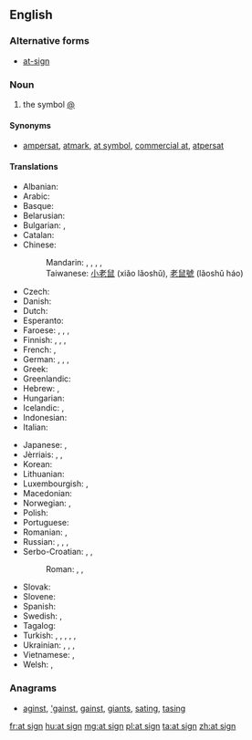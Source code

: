 ==English==

===Alternative forms===
* [[at-sign]]

===Noun===
{{en-noun|head=[[at]] [[sign]]}}

# the symbol [[@]]

====Synonyms====
* {{sense|symbol @}} [[ampersat]], [[atmark]], [[at symbol]], [[commercial at]], [[atpersat]]

====Translations====
{{trans-top|name of the symbol @}}
* Albanian: {{t|sq|në-shenjë}}
* Arabic: {{t|ar|آت|tr='aat}}
* Basque: {{t|eu|a bildua}}
* Belarusian: {{t|be|сьлімак|m|sc=Cyrl}}
* Bulgarian: {{t|bg|маймунско а|n|tr=majmunsko a|sc=Cyrl}}, {{t+|bg|кльомба|f|tr=kljomba|sc=Cyrl}}
* Catalan: {{t|ca|arrova|f}}
* Chinese:
*: Mandarin: {{t|cmn|圈 a|tr=quān ēi|sc=Hani}}, {{t|cmn|花 a|tr=huā ēi|sc=Hani}}, {{qualifier|Taiwan}} {{t|cmn|小老鼠|tr=xiǎo lǎoshǔ|sc=Hani}}, {{t|cmn|老鼠號|sc=Hani}}, {{t|cmn|老鼠号|tr=lǎoshǔ-hào|sc=Hani}}
*: Taiwanese: [[小老鼠]] (xiǎo lǎoshǔ), [[老鼠號]] (lǎoshǔ háo)
* Czech: {{t+|cs|zavináč|m}}
* Danish: {{t|da|snabel-a}}
* Dutch: {{t+|nl|apenstaartje|n}}
* Esperanto: {{t+|eo|heliko}}
* Faroese: {{t|fo|kurla}}, {{t|fo|hjá}}, {{t|fo|tranta}}, {{t|fo|snápila}}
* Finnish: {{t|fi|at-merkki}}, {{t|fi|ät-merkki}}, {{t|fi|kissanhäntä}}, {{t+|fi|miukumauku}}
* French: {{t+|fr|arobase|f}}, {{qualifier|rare}} {{t+|fr|arrobe|f}}
* German: {{t+|de|Klammeraffe|m}}, {{t|de|at-Zeichen|n}}, {{t+|de|at}}, {{qualifier|Switzerland}} {{t|de|Affeschwanz|m}}
* Greek: {{t+|el|παπάκι|n|tr=papáki}}
* Greenlandic: {{t|kl|aajusaq}}
* Hebrew: {{t+|he|שטרודל|m|tr=shtrudel}}, {{t+|he|כרוכית|m|tr=krukhit}}
* Hungarian: {{t+|hu|kukac}}
* Icelandic: {{t|is|at merkið}}, {{t+|is|hjá}}
* Indonesian: {{t|id|a bundar}}
* Italian: {{t+|it|chiocciola}}
{{trans-mid}}
* Japanese: {{t|ja|アットマーク|tr=atto māku}}, {{t|ja|単価記号|tr=たんかきごう, tanka kigō}}
* Jèrriais: {{t|roa-jer|à|m}}, {{t|roa-jer|colînmachon|m}}, {{t|roa-jer|siez|m}}
* Korean: {{t|ko|골뱅이|sc=Hang}}
* Lithuanian: {{t+|lt|eta}}
* Luxembourgish: {{t|lb|Afeschwanz|m}}, {{t|lb|At-Zeechen}}
* Macedonian: {{t|mk|мајмунче|n|tr=májmunče}}
* Norwegian: {{t|no|krøllalfa}}, {{t|no|alfakrøll}}
* Polish: {{t+|pl|małpa|f}}
* Portuguese: {{t+|pt|arroba|f}}
* Romanian: {{t|ro|coadă de maimuță|f}}, {{t|ro|a-rond}}
* Russian: {{qualifier|official}} {{t|ru|коммерческое «at»|n|tr=kommérčeskoje "et"}}, {{t+|ru|собака|f|tr=sobáka}}, {{t+|ru|собачка|f|tr=sobáčka}}, {{t+|ru|эт|n|tr=et}}
* Serbo-Croatian: {{t|sh|мајмун|m}}, {{t|sh|лудо А}}, {{t|sh|манки}}
*: Roman: {{t+|sh|majmun|m}}, {{t|sh|ludo A}}, {{t|sh|manki}}
* Slovak: {{t|sk|zavináč|m}}
* Slovene: {{t|sl|afna|f}}
* Spanish: {{t+|es|arroba|f}}
* Swedish: {{t+|sv|snabel-a|n}}, {{t+|sv|kanelbulle|c}}
* Tagalog: {{t|tl|utong}}
* Turkish: {{t|tr|güzel a}}, {{t|tr|özel a}}, {{t+|tr|salyangoz}}, {{t+|tr|koç}}, {{t|tr|kuyruklu a}}, {{t|tr|çengelli a}}
* Ukrainian: {{t|uk|вухо|n|tr=vuxo|sc=Cyrl}}, {{t|uk|слимачок|m|tr=slymačok|sc=Cyrl}}, {{t|uk|равлик|m|tr=ravlyk|sc=Cyrl}}, {{t|uk|песик|m|tr=pesyk|sc=Cyrl}}
* Vietnamese: {{qualifier|North}} {{t|vi|a còng}}, {{qualifier|South}} {{t|vi|a móc}}
* Welsh: {{t|cy|malwen}}, {{t|cy|malwoden}}
{{trans-bottom}}

===Anagrams===
* [[aginst#English|aginst]], [['gainst#English|'gainst]], [[gainst#English|gainst]], [[giants#English|giants]], [[sating#English|sating]], [[tasing#English|tasing]]

[[fr:at sign]]
[[hu:at sign]]
[[mg:at sign]]
[[pl:at sign]]
[[ta:at sign]]
[[zh:at sign]]